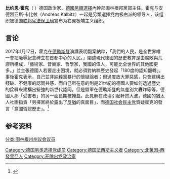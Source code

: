 '''比约恩·霍克'''（{{lang-de|Björn Höcke}}  {{bd|1972年|4月1日||}}）德国政治家、[[德國另類選擇|德國另類選擇]]內幹部圖林根邦黨部主任。霍克与安德烈亚斯·卡比兹（Andreas Kalbitz）一起是另類選擇党内极右派的领导人，该组织被德国[[联邦宪法保卫局|联邦宪法保卫局]]宣布为右翼极端主义组织。

==言论==
2017年1月17日，霍克在[[德勒斯登|德勒斯登]]演講表明翻案納粹，「我們的人民，是全世界唯一會把恥辱紀念碑立在首都中心的人民。」闡述現代德國的歷史教育是由腐敗與荒謬所構成，「藝術家、音樂家、哲學家，我國的偉人，可能比全世界的其他國更多。」並主張德國人若要走出困境，就必須對納粹歷史發起「180度的認知翻轉」。事後霍克表示，自己並非[[納粹黨|納粹黨]]暴行的懷疑論者；但過度放大罪惡感，只會建構出殘破、不健康的認同共感，而自己所在意的則是21世紀的德國人要如何透過歷史的詮釋來建構出堅強的新世代認同。但是盟軍在德勒斯登的無差別大轟炸等等，德國人那「受害者」的另一面長期被掩蓋。此見解在政壇引起軒然大波，德國的猶太人社團指責「另擇黨終於露出了[[反猶|反猶]]的真面目」，而[[德国社会民主党|德国社会民主党]]質疑霍克的發言「意圖否認歷史」。<ref>{{cite web|url=http://global.udn.com/global_vision/story/8662/2232568|title=過去24小時／國際鏡頭一周間（0116-0120）|author=聯合新聞網|website=轉角國際 udn Global|accessdate=2017-01-20|archive-date=2017-01-19|archive-url=https://web.archive.org/web/20170119071310/http://global.udn.com/global_vision/story/8662/2232568|dead-url=no}}</ref>

==参考资料==
{{reflist}}

[[分类:图林根州州议会议员|分类:图林根州州议会议员]]
[[Category:德国另类选择党成员|Category:德国另类选择党成员]]
[[Category:德国法西斯主义者|Category:德国法西斯主义者]]
[[Category:北萊因-西發里亞人|Category:北萊因-西發里亞人]]
[[Category:开除出党政治家|Category:开除出党政治家]]